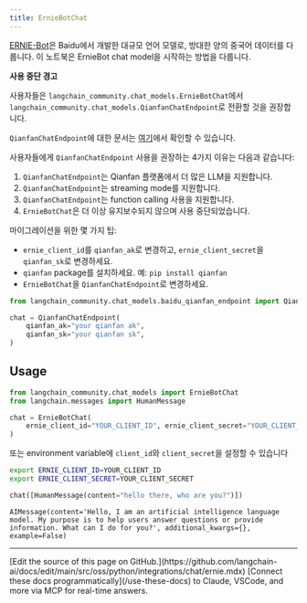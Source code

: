 ```yaml
---
title: ErnieBotChat
---
```


[ERNIE-Bot](https://cloud.baidu.com/doc/WENXINWORKSHOP/s/jlil56u11)은 Baidu에서 개발한 대규모 언어 모델로, 방대한 양의 중국어 데이터를 다룹니다.
이 노트북은 ErnieBot chat model을 시작하는 방법을 다룹니다.

**사용 중단 경고**

사용자들은 `langchain_community.chat_models.ErnieBotChat`에서 `langchain_community.chat_models.QianfanChatEndpoint`로 전환할 것을 권장합니다.

`QianfanChatEndpoint`에 대한 문서는 [여기](/oss/python/integrations/chat/baidu_qianfan_endpoint/)에서 확인할 수 있습니다.

사용자들에게 `QianfanChatEndpoint` 사용을 권장하는 4가지 이유는 다음과 같습니다:

1. `QianfanChatEndpoint`는 Qianfan 플랫폼에서 더 많은 LLM을 지원합니다.
2. `QianfanChatEndpoint`는 streaming mode를 지원합니다.
3. `QianfanChatEndpoint`는 function calling 사용을 지원합니다.
4. `ErnieBotChat`은 더 이상 유지보수되지 않으며 사용 중단되었습니다.

마이그레이션을 위한 몇 가지 팁:

- `ernie_client_id`를 `qianfan_ak`로 변경하고, `ernie_client_secret`을 `qianfan_sk`로 변경하세요.
- `qianfan` package를 설치하세요. 예: `pip install qianfan`
- `ErnieBotChat`을 `QianfanChatEndpoint`로 변경하세요.

```python
from langchain_community.chat_models.baidu_qianfan_endpoint import QianfanChatEndpoint

chat = QianfanChatEndpoint(
    qianfan_ak="your qianfan ak",
    qianfan_sk="your qianfan sk",
)
```

## Usage

```python
from langchain_community.chat_models import ErnieBotChat
from langchain.messages import HumanMessage

chat = ErnieBotChat(
    ernie_client_id="YOUR_CLIENT_ID", ernie_client_secret="YOUR_CLIENT_SECRET"
)
```

또는 environment variable에 `client_id`와 `client_secret`을 설정할 수 있습니다

```bash
export ERNIE_CLIENT_ID=YOUR_CLIENT_ID
export ERNIE_CLIENT_SECRET=YOUR_CLIENT_SECRET
```

```python
chat([HumanMessage(content="hello there, who are you?")])
```

```output
AIMessage(content='Hello, I am an artificial intelligence language model. My purpose is to help users answer questions or provide information. What can I do for you?', additional_kwargs={}, example=False)
```

---

<Callout icon="pen-to-square" iconType="regular">
    [Edit the source of this page on GitHub.](https://github.com/langchain-ai/docs/edit/main/src/oss/python/integrations/chat/ernie.mdx)
</Callout>
<Tip icon="terminal" iconType="regular">
    [Connect these docs programmatically](/use-these-docs) to Claude, VSCode, and more via MCP for    real-time answers.
</Tip>
